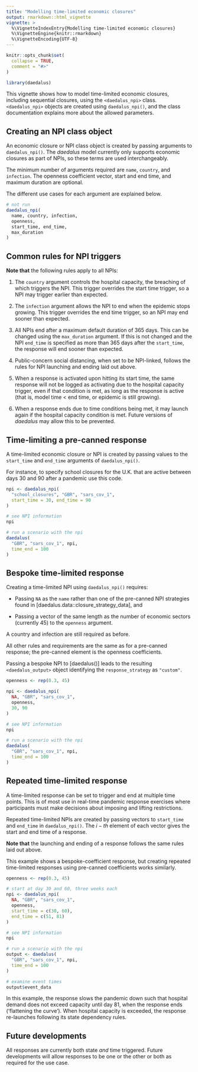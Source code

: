 ```yaml
---
title: "Modelling time-limited economic closures"
output: rmarkdown::html_vignette
vignette: >
  %\VignetteIndexEntry{Modelling time-limited economic closures}
  %\VignetteEngine{knitr::rmarkdown}
  %\VignetteEncoding{UTF-8}
---
```


```r
knitr::opts_chunk$set(
  collapse = TRUE,
  comment = "#>"
)
```

```r
library(daedalus)
```

This vignette shows how to model time-limited economic closures, including sequential closures, using the `<daedalus_npi>` class.
`<daedalus_npi>` objects are created using `daedalus_npi()`, and the class documentation explains more about the allowed parameters.

## Creating an NPI class object

An economic closure or NPI class object is created by passing arguments to `daedalus_npi()`.
The _daedalus_ model currently only supports economic closures as part of NPIs, so these terms are used interchangeably.

The minimum number of arguments required are `name`, `country`, and `infection`.
The openness coefficient vector, start and end time, and maximum duration are optional.

The different use cases for each argument are explained below.

```r
# not run
daedalus_npi(
  name, country, infection,
  openness,
  start_time, end_time,
  max_duration
)
```

## Common rules for NPI triggers

**Note that** the following rules apply to all NPIs:

1. The `country` argument controls the hospital capacity, the breaching of which triggers the NPI. This trigger overrides the start time trigger, so a NPI may trigger earlier than expected.

2. The `infection` argument allows the NPI to end when the epidemic stops growing. This trigger overrides the end time trigger, so an NPI may end sooner than expected.

3. All NPIs end after a maximum default duration of 365 days. This can be changed using the `max_duration` argument. If this is not changed and the NPI `end_time` is specified as more than 365 days after the `start_time`, the response will end sooner than expected.

4. Public-concern social distancing, when set to be NPI-linked, follows the rules for NPI launching and ending laid out above.

5. When a response is activated upon hitting its start time, the same response will not be logged as activating due to the hospital capacity trigger, even if that condition is met, as long as the response is active (that is, model time $<$ end time, or epidemic is still growing).

6. When a response ends due to time conditions being met, it may launch again if the hospital capacity condition is met. Future versions of _daedalus_ may allow this to be prevented.

## Time-limiting a pre-canned response

A time-limited economic closure or NPI is created by passing values to the `start_time` and `end_time` arguments of `daedalus_npi()`.

For instance, to specify school closures for the U.K. that are active between days 30 and 90 after a pandemic use this code.

```r
npi <- daedalus_npi(
  "school_closures", "GBR", "sars_cov_1",
  start_time = 30, end_time = 90
)

# see NPI information
npi

# run a scenario with the npi
daedalus(
  "GBR", "sars_cov_1", npi,
  time_end = 100
)
```

## Bespoke time-limited response

Creating a time-limited NPI using `daedalus_npi()` requires:

- Passing `NA` as the `name` rather than one of the pre-canned NPI strategies found in [daedalus.data::closure_strategy_data], and

- Passing a vector of the same length as the number of economic sectors (currently 45) to the `openness` argument.

A country and infection are still required as before.

All other rules and requirements are the same as for a pre-canned response; the pre-canned element is the openness coefficients.

Passing a bespoke NPI to [daedalus()] leads to the resulting `<daedalus_output>` object identifying the `response_strategy` as `"custom"`.

```r
openness <- rep(0.3, 45)

npi <- daedalus_npi(
  NA, "GBR", "sars_cov_1",
  openness,
  30, 90
)

# see NPI information
npi

# run a scenario with the npi
daedalus(
  "GBR", "sars_cov_1", npi,
  time_end = 100
)
```

## Repeated time-limited response

A time-limited response can be set to trigger and end at multiple time points.
This is of most use in real-time pandemic response exercises where participants must make decisions about imposing and lifting restrictions.

Repeated time-limited NPIs are created by passing vectors to `start_time` and `end_time` in `daedalus_npi()`.
The $i-th$ element of each vector gives the start and end time of a response.

**Note that** the launching and ending of a response follows the same rules laid out above.

This example shows a bespoke-coefficient response, but creating repeated time-limited responses using pre-canned coefficients works similarly.

```r
openness <- rep(0.3, 45)

# start at day 30 and 60, three weeks each
npi <- daedalus_npi(
  NA, "GBR", "sars_cov_1",
  openness,
  start_time = c(30, 60),
  end_time = c(51, 81)
)

# see NPI information
npi

# run a scenario with the npi
output <- daedalus(
  "GBR", "sars_cov_1", npi,
  time_end = 100
)

# examine event times
output$event_data
```

In this example, the response slows the pandemic down such that hospital demand does not exceed capacity until day 81, when the response ends ('flattening the curve').
When hospital capacity is exceeded, the response re-launches following its state dependency rules.

## Future developments

All responses are currently both state _and_ time triggered.
Future developments will allow responses to be one or the other or both as required for the use case.
